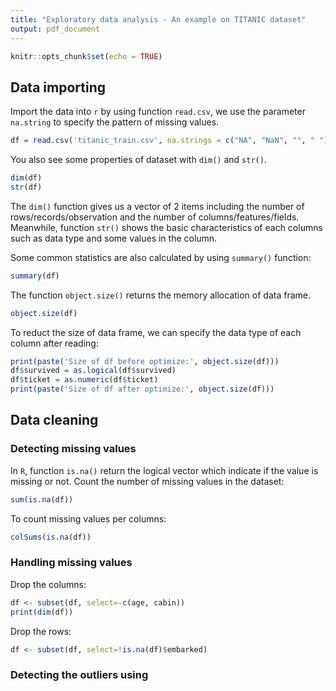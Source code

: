 ```yaml
---
title: "Exploratory data analysis - An example on TITANIC dataset"
output: pdf_document
---
```


```r
knitr::opts_chunk$set(echo = TRUE)
```

## Data importing

Import the data into `r` by using function `read.csv`, we use the parameter `na.string` to specify the pattern of missing values.
```r
df = read.csv('titanic_train.csv', na.strings = c("NA", "NaN", "", " "))
```

You also see some properties of dataset with `dim()` and `str()`.
```r
dim(df)
str(df)
```

The `dim()` function gives us a vector of 2 items including the number of rows/records/observation and the number of columns/features/fields. Meanwhile, function `str()` shows the basic characteristics of each columns such as data type and some values in the column. 

Some common statistics are also calculated by using `summary()` function:
```r
summary(df)
```

The function `object.size()` returns the memory allocation of data frame. 
```r
object.size(df)
```

To reduct the size of data frame, we can specify the data type of each column after reading:
```r
print(paste('Size of df before optimize:', object.size(df)))
df$survived = as.logical(df$survived)
df$ticket = as.numeric(df$ticket)
print(paste('Size of df after optimize:', object.size(df)))
```


## Data cleaning
### Detecting missing values
In `R`, function `is.na()` return the logical vector which indicate if the value is missing or not.
Count the number of missing values in the dataset:
```r
sum(is.na(df))
```
To count missing values per columns:
```r
colSums(is.na(df))
```

### Handling missing values
Drop the columns:
```r
df <- subset(df, select=-c(age, cabin))
print(dim(df))
```

Drop the rows:
```r
df <- subset(df, select=!is.na(df)$embarked)
```


### Detecting the outliers using 

